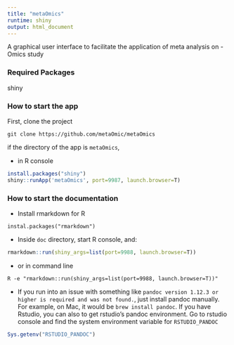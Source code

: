 ```yaml
---
title: "metaOmics"
runtime: shiny
output: html_document
---
```


A graphical user interface to facilitate the application of meta analysis on -Omics study

### Required Packages
shiny

### How to start the app
First, clone the project
```
git clone https://github.com/metaOmic/metaOmics
```

if the directory of the app is `metaOmics`,

* in R console
```r
install.packages("shiny")
shiny::runApp('metaOmics', port=9987, launch.browser=T)
```

### How to start the documentation

* Install rmarkdown for R
```
instal.packages("rmarkdown")
```
* Inside `doc` directory, start R console, and:
```r
rmarkdown::run(shiny_args=list(port=9988, launch.browser=T))
```
* or in command line
```
R -e "rmarkdown::run(shiny_args=list(port=9988, launch.browser=T))"
```
* If you run into an issue with something like `pandoc version 1.12.3 or higher is required and was not found.`, just install pandoc manually. For example, on Mac, it would be `brew install pandoc`. If you have Rstudio, you can also to get rstudio's pandoc environment. Go to rstudio console and find the system environment variable for `RSTUDIO_PANDOC`
```r
Sys.getenv("RSTUDIO_PANDOC")
```
